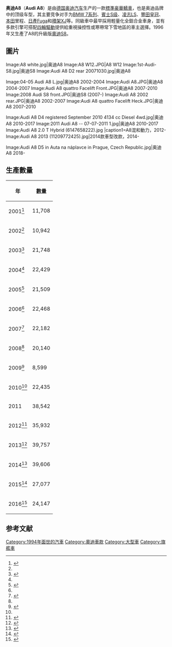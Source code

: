 {{noteTA
|1=zh-hans:兰博基尼;zh-hk:蘭博基尼;zh-tw:藍寶堅尼;
|2=zh-hans:梅塞德斯-奔驰S级;zh-hk:梅塞德斯-奔驰S级;zh-tw:梅塞德斯-朋馳S-Class;
}}
{{Infobox Automobile
| name = 奥迪A8 (Audi A8）
| image = [[File:Audi_A8_L_D5_IMG_0067.jpg|300px]]
| manufacturer = [[File:Audi-Logo_2016.svg|25px]] [[奥迪|奥迪]]
| production = '''[[#D2|D2]]：''' 1994年–2002年<br />'''[[#D3|D3]]：''' 2002年–2009年<br />'''[[#D4|D4]]：''' 2009年至2017年<br />'''[[#D5|D5]]：''' 2017年至今
| predecessor = [[奥迪V8|奥迪V8]]
| class = [[標準車|標準]][[豪華車|豪華車]]
| body_style = 四門[[轎車|轎車]]
| layout = [[前置前驅|前置前驅]]、[[前置四驅|前置四驅]]
| similar = [[宝马7系|宝马7系]]<br/>[[梅塞德斯-奔驰S级|梅塞德斯-奔驰S级]]
}}

'''奥迪A8'''（'''Audi A8'''）是由[[德国|德国]][[奥迪汽车|奥迪汽车]]生产的一款[[標準車|標準]][[豪華車|豪華]][[轎車|轎車]]，也是奥迪品牌中的顶级车型，其主要竞争对手为[[BMW_7系列|BMW 7系列]]、[[梅赛德斯-奔驰S级|賓士S级]]、[[凌志LS|凌志LS]]、[[豐田皇冠|豐田皇冠]]、[[本田|本田]]里程、[[日產|日產]]Fuga和[[積架|積架]]XJ等。同級車中最早採用輕量化全鋁合金車身，並有多款引擎可搭配[[四輪驅動|四輪驅動]]提供給重視操控性或寒帶常下雪地區的車主選擇。1996年又生產了A8的升級版[[奧迪S8|奧迪S8]]。

==圖片==
<gallery caption="奥迪A8 D2">
Image:A8 white.jpg|奥迪A8
Image:A8 W12.JPG|A8 W12
Image:1st-Audi-S8.jpg|奥迪S8
Image:Audi A8 D2 rear 20071030.jpg|奥迪A8
</gallery>

<gallery caption="奥迪A8 D3">
Image:04-05 Audi A8 L.jpg|奥迪A8 2002-2004
Image:Audi A8.JPG|奥迪A8 2004-2007
Image:Audi A8 quattro Facelift Front.JPG|奥迪A8 2007-2010
Image:2008 Audi S8 front.JPG|奥迪S8 (2007-)
Image:Audi A8 2002 rear.JPG|奥迪A8 2002-2007
Image:Audi A8 quattro Facelift Heck.JPG|奥迪A8 2007-2010
</gallery>

<gallery caption="奥迪A8 D4">
Image:Audi A8 D4 registered September 2010 4134 cc Diesel 4wd.jpg|奥迪A8 2010-2017
Image:2011 Audi A8 -- 07-07-2011 1.jpg|奥迪A8 2010-2017
Image:Audi A8 2.0 T Hybrid (6147658222).jpg |caption1=A8混和動力，2012-
Image:Audi A8 2013 (11209772425).jpg|2014款車型改款，2014-
</gallery>

<gallery caption="奥迪A8 D5">
Image:Audi A8 D5 in Auta na náplavce in Prague, Czech Republic.jpg|奥迪A8 2018-
</gallery>

== 生產數量 ==
{| class="wikitable"
|-
!年!!數量
|-
|2001<ref name="volkswagenag2003">{{Cite web |url=http://www.volkswagenag.com/vwag/vwcorp/info_center/en/publications/2003/03/annual_report_2002.-bin.acq/qual-BinaryStorageItem.Single.File/vw_gb_2002_en.pdf |title=存档副本 |accessdate=2018-06-21 |archive-date=2011-07-17 |archive-url=https://web.archive.org/web/20110717231330/http://www.volkswagenag.com/vwag/vwcorp/info_center/en/publications/2003/03/annual_report_2002.-bin.acq/qual-BinaryStorageItem.Single.File/vw_gb_2002_en.pdf |dead-url=no }}</ref>||11,708
|-
|2002<ref name="volkswagenag2003"/>||10,942
|-
|2003<ref name="volkswagenag2005">{{cite web |url=http://www.volkswagenag.com/vwag/vwcorp/info_center/en/publications/2005/03/annual_report_2004.-bin.acq/qual-BinaryStorageItem.Single.File/Gbericht_2004_en.pdf |title=Kom_engl_2602_1320.qxd |format=PDF |date= |accessdate=2011-02-02 |archiveurl=https://web.archive.org/web/20110112130117/http://www.volkswagenag.com/vwag/vwcorp/info_center/en/publications/2005/03/annual_report_2004.-bin.acq/qual-BinaryStorageItem.Single.File/Gbericht_2004_en.pdf |archivedate=2011-01-12 |deadurl=no }}</ref>||21,748
|-
|2004<ref name="volkswagenag2005"/>||22,429
|-
|2005<ref name="volkswagenag2007">{{Cite web |url=http://www.volkswagenag.com/vwag/vwcorp/info_center/en/publications/2007/03/Geschaeftsbericht_2006.-bin.acq/qual-BinaryStorageItem.Single.File/Annual_Report_2006_e.pdf |title=untitled<!-- Bot generated title --> |accessdate=2018-06-21 |archive-date=2011-07-17 |archive-url=https://web.archive.org/web/20110717232139/http://www.volkswagenag.com/vwag/vwcorp/info_center/en/publications/2007/03/Geschaeftsbericht_2006.-bin.acq/qual-BinaryStorageItem.Single.File/Annual_Report_2006_e.pdf |dead-url=no }}</ref>||21,509
|-
|2006<ref name="volkswagenag2007"/>||22,468
|-
|2007<ref name="volkswagenag1">{{cite web |url=http://www.volkswagenag.com/vwag/vwcorp/info_center/en/publications/2009/03/GB_2008.-bin.acq/qual-BinaryStorageItem.Single.File/Y_2008_e.pdf |title=Volkswagen AG Annual Report 2008 |format=PDF |date= |accessdate=2011-02-02 |archiveurl=https://web.archive.org/web/20110110144055/http://www.volkswagenag.com/vwag/vwcorp/info_center/en/publications/2009/03/GB_2008.-bin.acq/qual-BinaryStorageItem.Single.File/Y_2008_e.pdf |archivedate=2011-01-10 |deadurl=no }}</ref>||22,182
|-
|2008<ref name="volkswagenag1"/>||20,140
|-
|2009<ref name="volkswagenag3">{{Cite web |url=http://www.volkswagenag.com/vwag/vwcorp/info_center/en/publications/2010/03/Annual_Report_2009.-bin.acq/qual-BinaryStorageItem.Single.File/Y_2009_e.pdf |title=存档副本 |accessdate=2018-06-21 |archive-date=2011-07-17 |archive-url=https://web.archive.org/web/20110717231646/http://www.volkswagenag.com/vwag/vwcorp/info_center/en/publications/2010/03/Annual_Report_2009.-bin.acq/qual-BinaryStorageItem.Single.File/Y_2009_e.pdf |dead-url=no }}</ref>||8,599
|-
|2010<ref name="volkswagenag3"/>
|22,435
|-
|2011
|38,542
|-
|2012<ref>{{cite web |url=http://www.volkswagenag.com/content/vwcorp/info_center/en/publications/2013/03/Y_2012_e.bin.html/binarystorageitem/file/GB+2012_e.pdf |title=Archived copy |accessdate=2013-03-16 |deadurl=yes |archiveurl=https://www.webcitation.org/6FyTyGlS3?url=http://www.volkswagenag.com/content/vwcorp/info_center/en/publications/2013/03/Y_2012_e.bin.html/binarystorageitem/file/GB+2012_e.pdf |archivedate=2013-04-18 |df= }}</ref>
|35,932
|-
|2013<ref>{{Cite web |url=http://www.audi.com/content/dam/com/EN/investor-relations/financial_reports/annual-reports/2013_audi_annual_report.pdf |title=存档副本 |access-date=2018-06-21 |archive-url=https://web.archive.org/web/20160304003005/http://www.audi.com/content/dam/com/EN/investor-relations/financial_reports/annual-reports/2013_audi_annual_report.pdf |archive-date=2016-03-04 |dead-url=yes }}</ref>
|39,757
|-
|2014<ref>{{Cite web |url=http://www.audi.com/content/dam/com/EN/investor-relations/financial_reports/annual-reports/2014_audi_annual_report.pdf |title=存档副本 |access-date=2018-06-21 |archive-url=https://web.archive.org/web/20150923180555/http://www.audi.com/content/dam/com/EN/investor-relations/financial_reports/annual-reports/2014_audi_annual_report.pdf |archive-date=2015-09-23 |dead-url=yes }}</ref>
|39,606
|-
|2015<ref>{{Cite web |url=http://www.audi.com/content/dam/com/EN/investor-relations/financial_reports/annual-reports/audi-ar-2015.pdf |title=存档副本 |access-date=2018-06-21 |archive-url=https://web.archive.org/web/20160401180508/http://www.audi.com/content/dam/com/EN/investor-relations/financial_reports/annual-reports/audi-ar-2015.pdf |archive-date=2016-04-01 |dead-url=yes }}</ref>
|27,077
|-
|2016<ref>{{Cite web |url=https://www.audi-mediacenter.com/en/overview-of-audi-5702/smart-factory-the-digital-production-of-the-future-5708 |title=存档副本 |access-date=2018-06-21 |archive-date=2020-04-12 |archive-url=https://web.archive.org/web/20200412092634/https://www.audi-mediacenter.com/en/facts-and-figures-about-the-audi-group-5702/the-audi-group-in-figures-5708 |dead-url=no }}</ref>
|24,147
|}

==参考文献==
{{reflist}}

{{commonscat|Audi A8}}
{{car-stub}}
{{Audi}}

[[Category:1994年面世的汽車|Category:1994年面世的汽車]]
[[Category:奧迪車款|Category:奧迪車款]]
[[Category:大型車|Category:大型車]]
[[Category:旗艦車|Category:旗艦車]]
